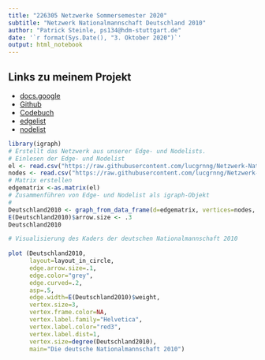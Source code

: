 ---
title: "226305 Netzwerke Sommersemester 2020"
subtitle: "Netzwerk Nationalmannschaft Deutschland 2010"
author: "Patrick Steinle, ps134@hdm-stuttgart.de"
date: '`r format(Sys.Date(), "3. Oktober 2020")`'
output: html_notebook
---

## Links zu meinem Projekt  
- [docs.google](https://docs.google.com/spreadsheets/d/1OwQ6AHSsqH7aRtFXfzDSp0lfxKbGqiQdhiOFK6ZTDOM/edit#gid=0) 
- [Github](https://github.com/lucgrnng/Netzwerk-Nationalteams)  
- [Codebuch](https://github.com/lucgrnng/Netzwerk-Nationalteams/blob/master/Codebuch.md)    
- [edgelist](https://raw.githubusercontent.com/lucgrnng/Netzwerk-Nationalteams/master/Edgelist-Deutschland%202010.csv)  
- [nodelist](https://raw.githubusercontent.com/lucgrnng/Netzwerk-Nationalteams/master/Nodelist-Deutschland%202010.csv)


```{r Netzwerk einlesen, echo=FALSE, message=FALSE, warning=TRUE, paged.print=FALSE}
library(igraph)
# Erstellt das Netzwerk aus unserer Edge- und Nodelists. 
# Einlesen der Edge- und Nodelist
el <- read.csv("https://raw.githubusercontent.com/lucgrnng/Netzwerk-Nationalteams/master/Edgelist-Deutschland%202010.csv", header=T, as.is=T, sep = ",")
nodes <- read.csv("https://raw.githubusercontent.com/lucgrnng/Netzwerk-Nationalteams/master/Nodelist-Deutschland%202010.csv", header=T, as.is=T, sep = ",")
# Matrix erstellen
edgematrix <-as.matrix(el)
# Zusammenführen von Edge- und Nodelist als igraph-Objekt
# 
Deutschland2010 <- graph_from_data_frame(d=edgematrix, vertices=nodes, directed=T)
E(Deutschland2010)$arrow.size <- .3
Deutschland2010
```

```{r}
# Visualisierung des Kaders der deutschen Nationalmannschaft 2010 
 
plot (Deutschland2010,
      layout=layout_in_circle,
      edge.arrow.size=.1,
      edge.color="grey",
      edge.curved=.2,
      asp=.5,
      edge.width=E(Deutschland2010)$weight,
      vertex.size=3,
      vertex.frame.color=NA,
      vertex.label.family="Helvetica",
      vertex.label.color="red3",
      vertex.label.dist=1,
      vertex.size=degree(Deutschland2010),
      main="Die deutsche Nationalmannschaft 2010")
```
